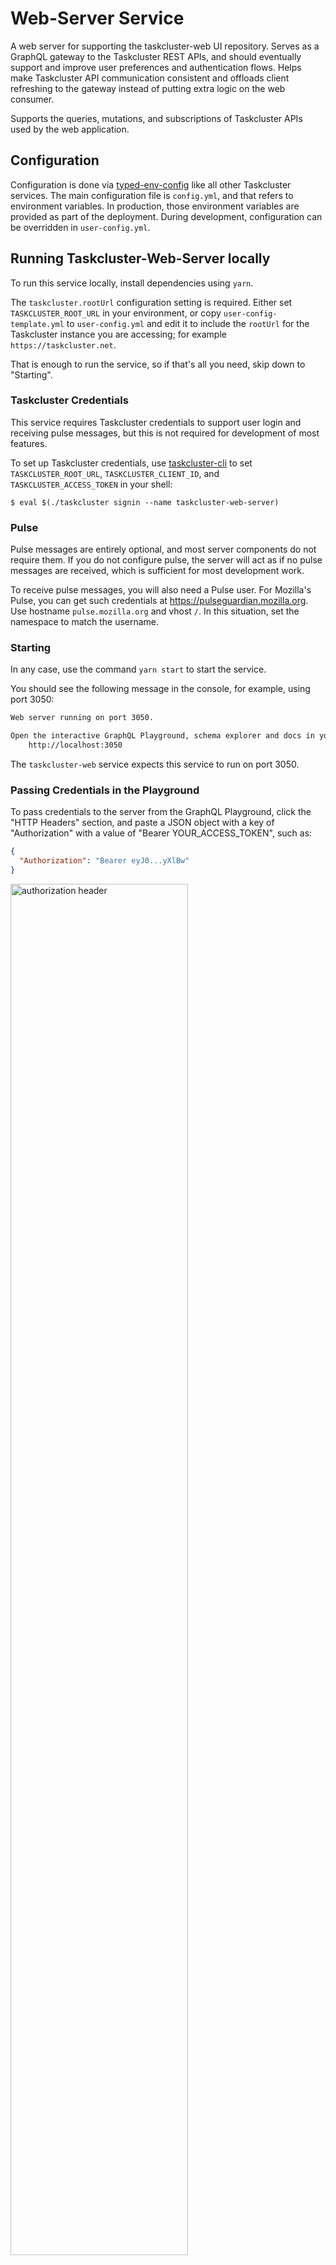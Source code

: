 # Web-Server Service

A web server for supporting the taskcluster-web UI repository. Serves as a
GraphQL gateway to the Taskcluster REST APIs, and should eventually support and
improve user preferences and authentication flows.
Helps make Taskcluster API communication consistent and offloads client refreshing
to the gateway instead of putting extra logic on the web consumer.

Supports the queries, mutations, and subscriptions of Taskcluster APIs used
by the web application.

## Configuration

Configuration is done via
[typed-env-config](https://github.com/taskcluster/typed-env-config) like all
other Taskcluster services. The main configuration file is `config.yml`, and
that refers to environment variables.  In production, those environment
variables are provided as part of the deployment.  During development,
configuration can be overridden in `user-config.yml`.

## Running Taskcluster-Web-Server locally

To run this service locally, install dependencies using `yarn`.

The `taskcluster.rootUrl` configuration setting is required. Either set
`TASKCLUSTER_ROOT_URL` in your environment, or copy `user-config-template.yml`
to `user-config.yml` and edit it to include the `rootUrl` for the Taskcluster
instance you are accessing; for example `https://taskcluster.net`.

That is enough to run the service, so if that's all you need, skip down to "Starting".

### Taskcluster Credentials

This service requires Taskcluster credentials to support user login and
receiving pulse messages, but this is not required for development of most
features.

To set up Taskcluster credentials, use
[taskcluster-cli](https://github.com/taskcluster/taskcluster-cli) to set
`TASKCLUSTER_ROOT_URL`, `TASKCLUSTER_CLIENT_ID`, and `TASKCLUSTER_ACCESS_TOKEN`
in your shell:

```shell
$ eval $(./taskcluster signin --name taskcluster-web-server)
```

### Pulse

Pulse messages are entirely optional, and most server components do not require
them. If you do not configure pulse, the server will act as if no pulse
messages are received, which is sufficient for most development work.

To receive pulse messages, you will also need a Pulse user.  For Mozilla's
Pulse, you can get such credentials at https://pulseguardian.mozilla.org.  Use
hostname `pulse.mozilla.org` and vhost `/`. In this situation, set the
namespace to match the username.

### Starting

In any case, use the command `yarn start` to start the service.

You should see the following message in the console, for example, using port 3050:

```bash
Web server running on port 3050.

Open the interactive GraphQL Playground, schema explorer and docs in your browser at:
    http://localhost:3050
```

The `taskcluster-web` service expects this service to run on port 3050.

### Passing Credentials in the Playground

To pass credentials to the server from the GraphQL Playground, click the "HTTP Headers"
section, and paste a JSON object with a key of "Authorization" with a value of
"Bearer YOUR_ACCESS_TOKEN", such as:

```json
{
  "Authorization": "Bearer eyJ0...yXlBw"
}
```

<img src="https://cldup.com/XDpBc-qY5Q.png" alt="authorization header" height="75%" width="75%" />

## Login Strategies

### GitHub

In order to enable the GitHub login strategy, add `github` to the
space-separated `LOGIN_STRATEGIES` environment variable, or set `app.loginStrategies` in `user-config.yml`.

Next, specify the GitHub client ID and secret for an OAuth application created
for use against this service and its web UI, either as environment variables:

```sh
GITHUB_CLIENT_ID="<insert GitHub client ID here>"
GITHUB_CLIENT_SECRET="<insert GitHub client secret here>"
```

or as `githubLogin.clientId` and `githubLogin.clientSecret` in `user-config.yml`.

Now, start the service as you normally would.

**Note: be sure to not commit these environment variables to source control,
and use a separate client ID and secret for production than used in
development.**

## Sample Queries

Query a task, selecting status state and name:

```graphql
query Sample {
  task(taskId: "XeC1Y4NjQp25SbK0o8ab7w") {
    status {
      state
    }
    
    metadata {
      name
    }
  }
}
```

Select the taskId for all tasks in a task group,
and select whether there is another page:

```graphql
query Sample {
  taskGroup(taskGroupId: "AMfy-mopRaOCQlNW5IhOeQ") {
    pageInfo {
      hasNextPage
    }

    edges {
      node {
        taskId
      }
    }
  }
}
```

## Sample mutations

Create a tutorial task:

```graphql
mutation Sample($taskId: ID!, $task: TaskInput!) {
  createTask(taskId: $taskId, task: $task) {
    state
  }
}
```

Variables:

```json
{
  "taskId": "fN1SbArXTPSVFNUvaOlinQ",
  "task": {
    "provisionerId": "aws-provisioner-v1",
    "workerType": "tutorial",
    "retries": 0,
    "created": "2018-03-07T05:53:06.683Z",
    "deadline": "2018-03-07T06:03:06.683Z",
    "expires": "2019-03-07T06:03:06.683Z",
    "payload": {
      "image": "ubuntu:13.10",
      "command": [
        "/bin/bash",
        "-c",
        "for ((i=1;i<=600;i++)); do echo $i; sleep 1; done"
      ],
      "maxRunTime": 600
    },
    "metadata": {
      "name": "GraphQL Tutorial Task",
      "description": "Task created via GraphQL",
      "owner": "eli@eliperelman.com",
      "source": "https://localhost:3050/"
    }
  }
}
```

## Sample subscriptions

Subscribe to the tasks entering the `PENDING` state within a task group,
selecting its state:

```graphql
subscription Sample {
  tasksPending(taskGroupId: "fN1SbArXTPSVFNUvaOlinQ") {
    status {
      state
    }
  }
}
```

Subscribe to multiple task group subscriptions, selecting the state
from each status change:

```graphql
subscription Sample($taskGroupId: ID!, $subscriptions: [TaskSubscriptions]!) {
  tasksSubscriptions(taskGroupId: $taskGroupId, subscriptions: $subscriptions) {
    ...on TaskFailed {
      status {
        state
      }
    }
    ...on TaskException {
      status {
        state
      }
    }
    ...on TaskCompleted {
      status {
        state
      }
    }
  }
}
```

Variables:

```json
{
  "taskGroupId": "fN1SbArXTPSVFNUvaOlinQ",
  "subscriptions": [
    "tasksException",
    "tasksFailed",
    "tasksCompleted"
  ]
}
```

## Data Flow Diagram

![data flow](https://cldup.com/e3lrkf28ab.png)
